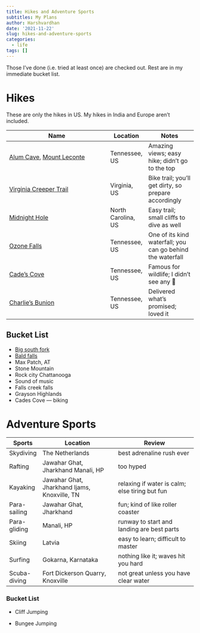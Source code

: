 ```yaml
---
title: Hikes and Adventure Sports
subtitles: My Plans
author: Harshvardhan
date: '2021-11-22'
slug: hikes-and-adventure-sports
categories:
  - life
tags: []
---
```


Those I've done (i.e. tried at least once) are checked out. Rest are in my immediate bucket list.

# Hikes

These are only the hikes in US. My hikes in India and Europe aren't included.

| Name                                                                                                                                        | Location           | Notes                                                      |
|---------------------------------------------------------------------------------------------------------------------------------------------|--------------------|------------------------------------------------------------|
| [Alum Cave](https://hikinginthesmokys.com/alum-cave-trail/), [Mount Leconte](https://hikinginthesmokys.com/mt-leconte-via-alum-cave-trail/) | Tennessee, US      | Amazing views; easy hike; didn't go to the top             |
| [Virginia Creeper Trail](https://visitabingdonvirginia.com/landmarks/virginia-creeper-trail)                                                | Virginia, US       | Bike trail; you'll get dirty, so prepare accordingly       |
| [Midnight Hole](https://blueridgemountainlife.com/midnight-hole/)                                                                           | North Carolina, US | Easy trail; small cliffs to dive as well                   |
| [Ozone Falls](https://www.tn.gov/environment/program-areas/na-natural-areas/natural-areas-east-region/east-region-/na-na-ozone-falls.html)  | Tennessee, US      | One of its kind waterfall; you can go behind the waterfall |
| [Cade's Cove](https://www.nps.gov/grsm/planyourvisit/cadescove.htm)                                                                         | Tennessee, US      | Famous for wildlife; I didn't see any 🫠                   |
| [Charlie's Bunion](https://hikinginthesmokys.com/charlies-bunion/)                                                                          | Tennessee, US      | Delivered what's promised; loved it                        |

## Bucket List

-   [Big south fork](https://www.nps.gov/biso/index.htm)
-   [Bald falls](https://www.tnvacation.com/local/tellico-plains-bald-river-falls)
-   Max Patch, AT
-   Stone Mountain
-   Rock city Chattanooga
-   Sound of music
-   Falls creek falls
-   Grayson Highlands
-   Cades Cove --- biking

# Adventure Sports

| Sports       | Location                                     | Review                                         |
|--------------|----------------------------------------------|------------------------------------------------|
| Skydiving    | The Netherlands                              | best adrenaline rush ever                      |
| Rafting      | Jawahar Ghat, Jharkhand Manali, HP           | too hyped                                      |
| Kayaking     | Jawahar Ghat, Jharkhand Ijams, Knoxville, TN | relaxing if water is calm; else tiring but fun |
| Para-sailing | Jawahar Ghat, Jharkhand                      | fun; kind of like roller coaster               |
| Para-gliding | Manali, HP                                   | runway to start and landing are best parts     |
| Skiing       | Latvia                                       | easy to learn; difficult to master             |
| Surfing      | Gokarna, Karnataka                           | nothing like it; waves hit you hard            |
| Scuba-diving | Fort Dickerson Quarry, Knoxville             | not great unless you have clear water          |

### Bucket List

-   Cliff Jumping

-   Bungee Jumping
